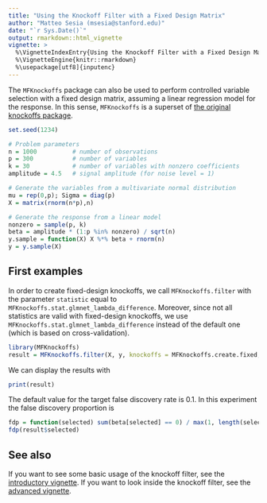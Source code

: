 ```yaml
---
title: "Using the Knockoff Filter with a Fixed Design Matrix"
author: "Matteo Sesia (msesia@stanford.edu)"
date: "`r Sys.Date()`"
output: rmarkdown::html_vignette
vignette: >
  %\VignetteIndexEntry{Using the Knockoff Filter with a Fixed Design Matrix}
  %\VignetteEngine{knitr::rmarkdown}
  %\usepackage[utf8]{inputenc}
---
```

  
  The `MFKnockoffs` package can also be used to perform controlled variable selection with a fixed design matrix, assuming a linear regression model for the response. In this sense, `MFKnockoffs` is a superset of [the original knockoffs package](https://web.stanford.edu/~candes/Knockoffs/). 

```r
set.seed(1234)
```

```r
# Problem parameters
n = 1000          # number of observations
p = 300           # number of variables
k = 30            # number of variables with nonzero coefficients
amplitude = 4.5   # signal amplitude (for noise level = 1)

# Generate the variables from a multivariate normal distribution
mu = rep(0,p); Sigma = diag(p)
X = matrix(rnorm(n*p),n)

# Generate the response from a linear model
nonzero = sample(p, k)
beta = amplitude * (1:p %in% nonzero) / sqrt(n)
y.sample = function(X) X %*% beta + rnorm(n)
y = y.sample(X)
```

First examples
--------------
In order to create fixed-design knockoffs, we call `MFKnockoffs.filter` with the parameter `statistic` equal to `MFKnockoffs.stat.glmnet_lambda_difference`. Moreover, since not all statistics are valid with fixed-design knockoffs, we use `MFKnockoffs.stat.glmnet_lambda_difference` instead of the default one (which is based on cross-validation).
```r
library(MFKnockoffs)
result = MFKnockoffs.filter(X, y, knockoffs = MFKnockoffs.create.fixed, statistic = MFKnockoffs.stat.glmnet_lambda_difference)
```
We can display the results with
```r
print(result)
```
The default value for the target false discovery rate is 0.1. In this experiment the false discovery proportion is
```r
fdp = function(selected) sum(beta[selected] == 0) / max(1, length(selected))
fdp(result$selected)
```

See also
--------
If you want to see some basic usage of the knockoff filter, see the [introductory vignette](MFKnockoffs.html).
If you want to look inside the knockoff filter, see the [advanced vignette](advanced.html).
